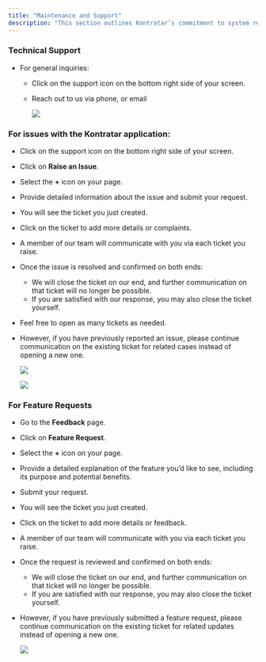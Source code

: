 ```yaml
---
title: "Maintenance and Support"
description: "This section outlines Kontratar’s commitment to system reliability, security, and user assistance. It details the ongoing updates, technical support, and troubleshooting services available to ensure uninterrupted platform performance and a smooth user experience."
---
```


### **Technical Support**

- For general inquiries:
  - Click on the support icon on the bottom right side of your screen.
  - Reach out to us via phone, or email

    ![](/images/download\(4\).png)

### For issues with the Kontratar application:

- Click on the support icon on the bottom right side of your screen.
- Click on **Raise an Issue**.
- Select the **\+** icon on your page.
- Provide detailed information about the issue and submit your request.
- You will see the ticket you just created.
- Click on the ticket to add more details or complaints.
- A member of our team will communicate with you via each ticket you raise.
- Once the issue is resolved and confirmed on both ends:
  - We will close the ticket on our end, and further communication on that ticket will no longer be possible.
  - If you are satisfied with our response, you may also close the ticket yourself.
- Feel free to open as many tickets as needed.
- However, if you have previously reported an issue, please continue communication on the existing ticket for related cases instead of opening a new one.

  ![](/Screenshot2025-02-05at14.39.05.png)

  ![](/images/download\(6\).png)

### For Feature Requests

- Go to the **Feedback** page.
- Click on **Feature Request**.
- Select the **\+** icon on your page.
- Provide a detailed explanation of the feature you’d like to see, including its purpose and potential benefits.
- Submit your request.
- You will see the ticket you just created.
- Click on the ticket to add more details or feedback.
- A member of our team will communicate with you via each ticket you raise.
- Once the request is reviewed and confirmed on both ends:
  - We will close the ticket on our end, and further communication on that ticket will no longer be possible.
  - If you are satisfied with our response, you may also close the ticket yourself.
- However, if you have previously submitted a feature request, please continue communication on the existing ticket for related updates instead of opening a new one.

  ![](/Screenshot2025-02-05at14.54.25.png)